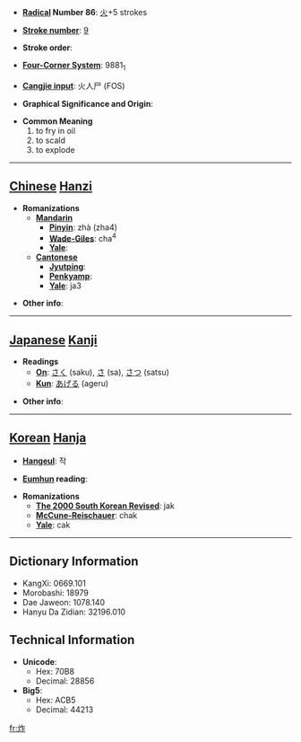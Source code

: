 * '''[[Wiktionary:Chinese radical index| Radical]] Number 86''': [[Wiktionary:Chinese radical index 火|火]]+5 strokes

* '''[[Wiktionary:Chinese total strokes index|Stroke number]]''': [[Wiktionary:Chinese total strokes index 9|9]]

* '''Stroke order''': 

* '''[[Wiktionary:Chinese four corner index|Four-Corner System]]''': 9881<sub>1</sub>

* '''[[Wiktionary:Chinese Cangjie index|Cangjie input]]''': 火人尸 (FOS)

* '''Graphical Significance and Origin''': 

* '''Common Meaning'''
*#to fry in oil
*# to scald
*# to explode


----

== [[Chinese]] [[Hanzi]] ==

* '''Romanizations'''
** '''[[Mandarin]]'''
*** '''[[Pinyin]]''': zhà (zha4)
*** '''[[Wade-Giles]]''': cha<sup>4</sup>
*** '''[[Yale]]''': 
** '''[[Cantonese]]'''
*** '''[[Jyutping]]''':
*** '''[[Penkyamp]]''': 
*** '''[[Yale]]''': ja3

* '''Other info''': 

----

== [[Japanese]] [[Kanji]] ==

* '''Readings'''
** '''[[On]]''': [[さく]] (saku), [[さ]] (sa), [[さつ]] (satsu)
** '''[[Kun]]''': [[あげる]] (ageru)

* '''Other info''':  

----

== [[Korean]] [[Hanja]] ==

* '''[[Hangeul]]''': 작

* '''[[Eumhun]] reading''': 

* '''Romanizations'''
** '''[[The 2000 South Korean Revised Romanization|The 2000 South Korean Revised]]''': jak
** '''[[McCune-Reischauer]]''': chak
** '''[[Yale]]''': cak

----

== Dictionary Information ==

* KangXi: 0669.101
* Morobashi: 18979
* Dae Jaweon: 1078.140
* Hanyu Da Zidian: 32196.010

== Technical Information ==

* '''Unicode''':
** Hex: 70B8
** Decimal: 28856
* '''Big5''':
** Hex: ACB5
** Decimal: 44213

[[fr:炸]]